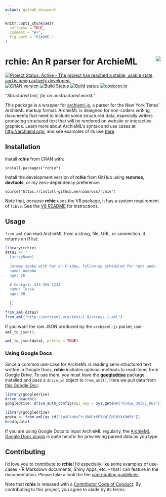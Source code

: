 ```yaml
---
output: github_document
---
```

<!-- README.md is generated from README.Rmd. Please edit that file -->

``` r
knitr::opts_chunk$set(
  collapse = TRUE,
  comment = "#>",
  fig.path = "README-"
)
```

# rchie: An R parser for ArchieML <img src="man/figures/logo.png" align="right" />

[![Project Status: Active - The project has reached a stable, usable state and is being actively developed.](https://www.repostatus.org/badges/latest/active.svg)](https://www.repostatus.org/#active)
[![CRAN version](http://www.r-pkg.org/badges/version/rchie)](https://cran.r-project.org/package=rchie)
[![Build
Status](https://travis-ci.org/noamross/rchie.svg?branch=master)](https://travis-ci.org/noamross/rchie)
[![Build
status](https://ci.appveyor.com/api/projects/status/osig88jvixel2taa/branch/master?svg=true)](https://ci.appveyor.com/project/NoamRoss/rchie/branch/master)
[![codecov.io](https://codecov.io/github/noamross/rchie/coverage.svg?branch=master)](https://codecov.io/github/noamross/rchie?branch=master)

*"Structured text, for an unstructured world."*

This package is a wrapper for
[archieml-js](https://github.com/newsdev/archieml-js), a parser for the New York
Times' ArchieML markup format. ArchieML is designed for
non-coders writing documents that need to include some structured data, especially
writers producing structured text that will be rendered on website or interactive graphics.
Learn more about ArchieML's syntax and use cases at <http://archieml.org/>, and
see examples of its use [here](https://awards.journalists.org/entries/archieml/).


## Installation

Install **rchie** from CRAN with:

    install.packages("rchie")
    
Install the development version of **rchie** from GitHub using **remotes**,
**devtools**, or my zero-dependency preference:

    source("https://install-github.me/noamross/rchie")

Note that, because **rchie** uses the V8 package, it has a system requirement of
`libv8`. See the [V8 README](https://github.com/jeroen/V8#v8) for instructions.

## Usage

`from_aml` can read ArchieML from a string, file, URL, or connection. It returns
an R list:

```r
library(rchie)
data1 <- "
  [arrayName]
  
  Jeremy spoke with her on Friday, follow-up scheduled for next week
  name: Amanda
  age: 26
  
  # Contact: 434-555-1234
  name: Tessa
  age: 30
  
  []
  "
from_aml(data1)
from_aml("http://archieml.org/test/1.0/arrays.1.aml")

``` 


If you want the raw JSON produced by the `archieml-js` parser, use
`aml_to_json()`.

``` r
aml_to_json(data1, pretty = TRUE)
```

### Using Google Docs

Since a common use-case for ArchieML is reading semi-structured text written in
Google Docs, **rchie** includes optional methods to read items from Google
Drive. To use them, you must have the
[**googledrive**](https://googledrive.tidyverse.org/) package installed and pass
a `drive_id` object to `from_aml()`. Here we pull data from [this Google Doc](https://drive.google.com/open?id=1oYHXxvzscBBSBhd6xg5ckUEZo3tLytk9zY0VV_Y7SGs):

``` r
library(googledrive)
drive_deauth()
googledrive::drive_auth_config(api_key = Sys.getenv("RCHIE_DRIVE_KEY"))
```


``` r
library(googledrive)
gdata <- from_aml(as_id("1pXCkhOsFtLUD8Gr6PIkWlEM1NYXXOW5V"))
head(gdata)
```

If you are using Google Docs to input ArchieML regularly, the [ArchieML Google
Docs plugin](https://chrome.google.com/webstore/detail/archieml/jelifjgbakgjapbobohocpbpdoiljokp)
is quite helpful for previewing parsed data as you type.

## Contributing 
I'd love you to contribute to **rchie**! I'd especially like some examples of
use-cases - R Markdown documents, Shiny Apps, etc. - that I can feature in the
documentation. Please take a look the the [contributing
guidelines](CONTRIBUTING.md).

Note that **rchie** is released with a [Contributor Code of
Conduct](CODE_OF_CONDUCT.md). By contributing to this project, you agree to
abide by its terms.
